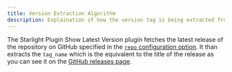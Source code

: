 ```yaml
---
title: Version Extraction Algorithm
description: Explaination of how the version tag is being extracted from the GitHub release.
---
```


The Starlight Plugin Show Latest Version plugin fetches the latest release of the repository on GitHub specified in the [`repo` configuration option](/configuration/#repo). It than extracts the `tag_name` which is the equivalent to the title of the release as you can see it on the [GitHub releases page](https://github.com/trueberryless-org/starlight-plugin-show-latest-version/releases).
